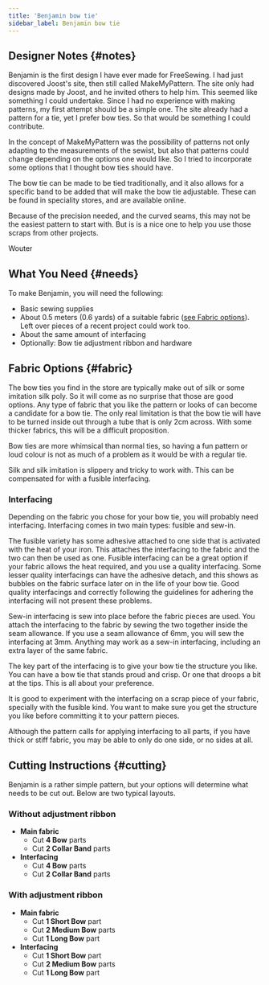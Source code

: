 ```yaml
---
title: 'Benjamin bow tie'
sidebar_label: Benjamin bow tie
---
```


<DesignInfo design="benjamin" />

## Designer Notes {#notes}

Benjamin is the first design I have ever made for FreeSewing. I had just discovered Joost's site, then
still called MakeMyPattern. The site only had designs made by Joost, and he invited others to help
him. This seemed like something I could undertake. Since I had no experience with making patterns,
my first attempt should be a simple one. The site already had a pattern for a tie, yet I prefer bow ties.
So that would be something I could contribute.

In the concept of MakeMyPattern was the possibility of patterns not only adapting to the measurements of
the sewist, but also that patterns could change depending on the options one would like. So I tried
to incorporate some options that I thought bow ties should have.

The bow tie can be made to be tied traditionally, and it also allows for a specific band to be added
that will make the bow tie adjustable. These can be found in speciality stores, and are available online.

Because of the precision needed, and the curved seams, this may not be the easiest pattern to start
with. But is is a nice one to help you use those scraps from other projects.

Wouter

## What You Need {#needs}

To make Benjamin, you will need the following:

- Basic sewing supplies
- About 0.5 meters (0.6 yards) of a suitable fabric ([see Fabric options](/docs/designs/benjamin/fabric/)). Left over
  pieces of a recent project could work too.
- About the same amount of interfacing
- Optionally: Bow tie adjustment ribbon and hardware

## Fabric Options {#fabric}

The bow ties you find in the store are typically make out of silk or some imitation silk poly.
So it will come as no surprise that those are good options. Any type of fabric that you like
the pattern or looks of can become a candidate for a bow tie. The only real limitation is
that the bow tie will have to be turned inside out through a tube that is only 2cm across.
With some thicker fabrics, this will be a difficult proposition.

Bow ties are more whimsical than normal ties, so having a fun pattern or loud colour is not
as much of a problem as it would be with a regular tie.

Silk and silk imitation is slippery and tricky to work with. This can be compensated for with
a fusible interfacing.

### Interfacing

Depending on the fabric you chose for your bow tie, you will probably need interfacing. Interfacing
comes in two main types: fusible and sew-in.

The fusible variety has some adhesive attached to one side that is activated with the heat
of your iron. This attaches the interfacing to the fabric and the two can then be used as one.
Fusible interfacing can be a great option if your fabric allows the heat required, and you
use a quality interfacing. Some lesser quality interfacings can have the adhesive detach,
and this shows as bubbles on the fabric surface later on in the life of your bow tie. Good
quality interfacings and correctly following the guidelines for adhering the interfacing
will not present these problems.

Sew-in interfacing is sew into place before the fabric pieces are used. You attach the
interfacing to the fabric by sewing the two together inside the seam allowance. If you use
a seam allowance of 6mm, you will sew the interfacing at 3mm.
Anything may work as a sew-in interfacing, including an extra layer of the same fabric.

The key part of the interfacing is to give your bow tie the structure you like. You can have
a bow tie that stands proud and crisp. Or one that droops a bit at the tips. This is all about
your preference.

It is good to experiment with the interfacing on a scrap piece of your fabric, specially with
the fusible kind. You want to make sure you get the structure you like before committing it
to your pattern pieces.

Although the pattern calls for applying interfacing to all parts, if you have thick or stiff
fabric, you may be able to only do one side, or no sides at all.

## Cutting Instructions {#cutting}

Benjamin is a rather simple pattern, but your options will determine what
needs to be cut out. Below are two typical layouts.

### Without adjustment ribbon

- **Main fabric**
  - Cut **4 Bow** parts
  - Cut **2 Collar Band** parts
- **Interfacing**
  - Cut **4 Bow** parts
  - Cut **2 Collar Band** parts

### With adjustment ribbon

- **Main fabric**
  - Cut **1 Short Bow** part
  - Cut **2 Medium Bow** parts
  - Cut **1 Long Bow** part
- **Interfacing**
  - Cut **1 Short Bow** part
  - Cut **2 Medium Bow** parts
  - Cut **1 Long Bow** part
